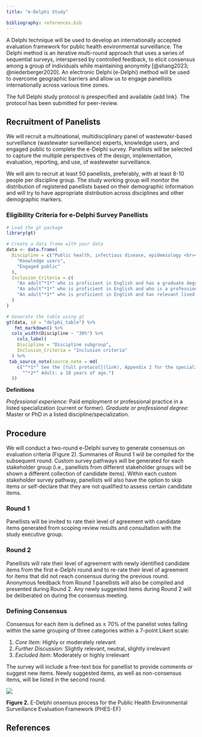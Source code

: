 ```yaml
---
title: "e-Delphi Study"

bibliography: references.bib
---
```


A Delphi technique will be used to develop an internationally accepted evaluation framework for public health environmental surveillance. The Delphi method is an iterative multi-round approach that uses a series of sequential surveys, interspersed by controlled feedback, to elicit consensus among a group of individuals while maintaining anonymity [@shang2023; @niederberger2020]. An electronic Delphi (e-Delphi) method will be used to overcome geographic barriers and allow us to engage panellists internationally across various time zones.

The full Delphi study protocol is prespecified and available {add link}. The protocol has been submitted for peer-review.

## Recruitment of Panelists

We will recruit a multinational, multidisciplinary panel of wastewater-based surveillance (wastewater surveillance) experts, knowledge users, and engaged public to complete the e-Delphi survey. Panellists will be selected to capture the multiple perspectives of the design, implementation, evaluation, reporting, and use, of wastewater surveillance.

We will aim to recruit at least 50 panellists, preferably, with at least 8-10 people per discipline group. The study working group will monitor the distribution of registered panellists based on their demographic information and will try to have appropriate distribution across disciplines and other demographic markers.

### Eligibility Criteria for e-Delphi Survey Panellists

::: {.table-striped}
```r

# Load the gt package
library(gt)

# Create a data frame with your data
data <- data.frame(
  Discipline = c("Public health, infectious disease, epidemiology <br><br>Environmental and physical science <br><br>Mathematical sciences <br><br>Social sciences <br><br>Communication, knowledge translation and Exchange", 
    "Knowledge users", 
    "Engaged public"
  ),
  Inclusion_Criteria = c(
    "An adult^*1*^ who is proficient in English and has a graduate degree in one of the listed specializations^*2*^, or ≥ 3 years of professional experience, or ≥ 2 peer-reviewed publications relating to wastewater surveillance.",
    "An adult^*1*^ who is proficient in English and who is a professional who does not have specialized training or qualifications in wastewater-based surveillance, but who uses surveillance to inform policy and action in their workplace.",
    "An adult^*1*^ who is proficient in English and has relevant lived experience."
  )
)

# Generate the table using gt
gt(data, id = "delphi_table") %>%
   fmt_markdown() %>%
  cols_width(Discipline ~ "30%") %>%
    cols_label(
    Discipline = "Discipline subgroup", 
    Inclusion_Criteria = "Inclusion criteria"
  ) %>%
 tab_source_note(source_note = md(
    c("^*1*^ See the [full protocol](link), Appendix 2 for the specializations associated with each discipline.",
      "^*2*^ Adult: ≥ 18 years of age.")
  ))

```
:::

**Definitions**

*Professional experience:* Paid employment or professional practice in a listed specialization (current or former). *Graduate or professional degree:* Master or PhD in a listed discipline/specialization.

## Procedure

We will conduct a two-round e-Delphi survey to generate consensus on evaluation criteria (Figure 2). Summaries of Round 1 will be compiled for the subsequent round. Custom survey pathways will be generated for each stakeholder group (i.e., panellists from different stakeholder groups will be shown a different collection of candidate items). Within each custom stakeholder survey pathway, panellists will also have the option to skip items or self-declare that they are not qualified to assess certain candidate items.

### Round 1

Panellists will be invited to rate their level of agreement with candidate items generated from scoping review results and consultation with the study executive group.

### Round 2

Panellists will rate their level of agreement with newly identified candidate items from the first e-Delphi round and to re-rate their level of agreement for items that did not reach consensus during the previous round. Anonymous feedback from Round 1 panellists will also be compiled and presented during Round 2. Any newly suggested items during Round 2 will be deliberated on during the consensus meeting.

### Defining Consensus

Consensus for each item is defined as ≥ 70% of the panelist votes falling within the same grouping of three categories within a 7-point Likert scale:

1.  *Core Item:* Highly or moderately relevant
2.  *Further Discussion:* Slightly relevant, neutral, slightly irrelevant
3.  *Excluded Item:* Moderately or highly irrelevant

The survey will include a free-text box for panellist to provide comments or suggest new items. Newly suggested items, as well as non-consensus items, will be listed in the second round.

![](assets/delphi_consensus_process.svg){fig-align="center"}

[**Figure 2.** E-Delphi onsensus process for the Public Health Environmental Surveillance Evaluation Framework (PHES-EF)]{.caption}

## References

::: {#refs}
:::
